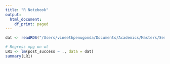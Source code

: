 ```yaml
---
title: "R Notebook"
output:
  html_document:
    df_print: paged
---
```


```r
dat <- readRDS("/Users/vineethpenugonda/Documents/Academics/Masters/Semester IV/IST 5535/Projects/StartUps_Investments_ML/Dataset/Data_Cleansed.rds")
```

```r
# Regress mpg on wt
LR1 <- lm(post_success ~ ., data = dat)
summary(LR1)
```


